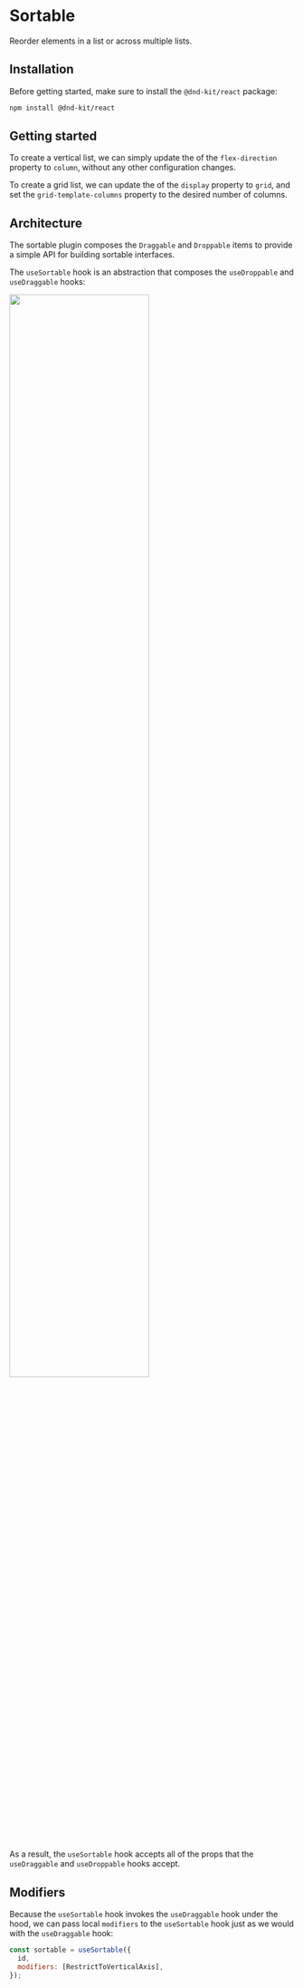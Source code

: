 
# Sortable

Reorder elements in a list or across multiple lists.

<Preview of={Demo} hero />

## Installation

Before getting started, make sure to install the `@dnd-kit/react` package:

```bash
npm install @dnd-kit/react
```

## Getting started

<Preview code={ExampleSource}>
  <Example />
</Preview>

To create a vertical list, we can simply update the of the `flex-direction` property to `column`, without any other configuration changes.

<Preview>
  <Example style={{display: 'inline-flex', flexDirection: 'column', gap: 20}} />
</Preview>

To create a grid list, we can update the of the `display` property to `grid`, and set the `grid-template-columns` property to the desired number of columns.

<Preview>
  <Example
    style={{
      display: 'grid',
      gridTemplateColumns: 'repeat(2, 150px)',
      gridAutoRows: '150px',
      gap: 20,
    }}
  />
</Preview>

## Architecture

The sortable plugin composes the `Draggable` and `Droppable` items to provide a simple API for building sortable interfaces.

The `useSortable` hook is an abstraction that composes the `useDroppable` and `useDraggable` hooks:

<img src={image} width="70%" />

As a result, the `useSortable` hook accepts all of the props that the `useDraggable` and `useDroppable` hooks accept.

## Modifiers

Because the `useSortable` hook invokes the `useDraggable` hook under the hood, we can pass local `modifiers` to the `useSortable` hook just as we would with the `useDraggable` hook:

```jsx
const sortable = useSortable({
  id,
  modifiers: [RestrictToVerticalAxis],
});
```
